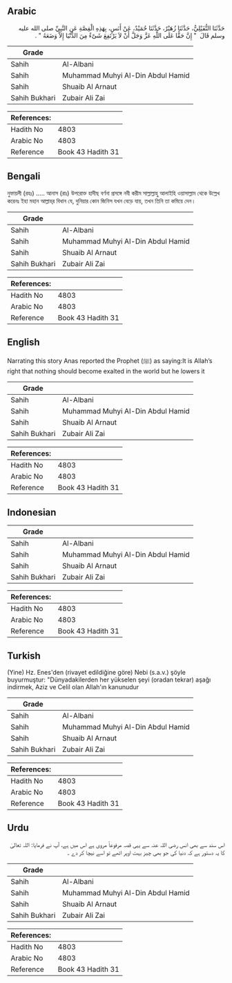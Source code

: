## Arabic


<div dir="rtl" lang="ar" style={{fontSize:'larger',backgroundColor:'#f8f9fa',padding:20}}>
حَدَّثَنَا النُّفَيْلِيُّ، حَدَّثَنَا زُهَيْرٌ، حَدَّثَنَا حُمَيْدٌ، عَنْ أَنَسٍ، بِهَذِهِ الْقِصَّةِ عَنِ النَّبِيِّ صلى الله عليه وسلم قَالَ ‏ "‏ إِنَّ حَقًّا عَلَى اللَّهِ عَزَّ وَجَلَّ أَنْ لاَ يَرْتَفِعَ شَىْءٌ مِنَ الدُّنْيَا إِلاَّ وَضَعَهُ ‏"‏ ‏.‏
</div>
<div style={{backgroundColor:'#f8f9fa',padding:20, marginBottom: 10}}><table> <thead> <tr> <th>Grade</th> <th></th> </tr> </thead> <tbody> <tr><td>Sahih</td><td>Al-Albani</td></tr><tr><td>Sahih</td><td>Muhammad Muhyi Al-Din Abdul Hamid</td></tr><tr><td>Sahih</td><td>Shuaib Al Arnaut</td></tr><tr><td>Sahih Bukhari</td><td>Zubair Ali Zai</td></tr></tbody></table><table> <thead> <tr> <th>References:</th> <th></th> </tr> </thead> <tbody><tr><td>Hadith No</td><td>4803</td></tr><tr><td>Arabic No</td><td>4803</td></tr><tr><td>Reference</td><td>Book 43 Hadith 31</td></tr></tbody></table></div>

## Bengali


<div dir="ltr" lang="bn" style={{fontSize:'larger',backgroundColor:'#f8f9fa',padding:20}}>
নুফায়লী (রহঃ) ..... আনাস (রাঃ) উপরোক্ত হাদীছ বর্ণনা প্রসঙ্গে নবী করীম সাল্লাল্লাহু আলাইহি ওয়াসাল্লাম থেকে উল্লেখ করেনঃ ইহা মহান আল্লাহ্‌র বিধান যে, দুনিয়ার কোন জিনিস যখন বেড়ে যায়, তখন তিনি তা কমিয়ে দেন।
</div>
<div style={{backgroundColor:'#f8f9fa',padding:20, marginBottom: 10}}><table> <thead> <tr> <th>Grade</th> <th></th> </tr> </thead> <tbody> <tr><td>Sahih</td><td>Al-Albani</td></tr><tr><td>Sahih</td><td>Muhammad Muhyi Al-Din Abdul Hamid</td></tr><tr><td>Sahih</td><td>Shuaib Al Arnaut</td></tr><tr><td>Sahih Bukhari</td><td>Zubair Ali Zai</td></tr></tbody></table><table> <thead> <tr> <th>References:</th> <th></th> </tr> </thead> <tbody><tr><td>Hadith No</td><td>4803</td></tr><tr><td>Arabic No</td><td>4803</td></tr><tr><td>Reference</td><td>Book 43 Hadith 31</td></tr></tbody></table></div>

## English


<div dir="ltr" lang="en" style={{fontSize:'larger',backgroundColor:'#f8f9fa',padding:20}}>
Narrating this story Anas reported the Prophet (ﷺ) as saying:It is Allah’s right that nothing should become exalted in the world but he lowers it
</div>
<div style={{backgroundColor:'#f8f9fa',padding:20, marginBottom: 10}}><table> <thead> <tr> <th>Grade</th> <th></th> </tr> </thead> <tbody> <tr><td>Sahih</td><td>Al-Albani</td></tr><tr><td>Sahih</td><td>Muhammad Muhyi Al-Din Abdul Hamid</td></tr><tr><td>Sahih</td><td>Shuaib Al Arnaut</td></tr><tr><td>Sahih Bukhari</td><td>Zubair Ali Zai</td></tr></tbody></table><table> <thead> <tr> <th>References:</th> <th></th> </tr> </thead> <tbody><tr><td>Hadith No</td><td>4803</td></tr><tr><td>Arabic No</td><td>4803</td></tr><tr><td>Reference</td><td>Book 43 Hadith 31</td></tr></tbody></table></div>

## Indonesian


<div dir="ltr" lang="id" style={{fontSize:'larger',backgroundColor:'#f8f9fa',padding:20}}>

</div>
<div style={{backgroundColor:'#f8f9fa',padding:20, marginBottom: 10}}><table> <thead> <tr> <th>Grade</th> <th></th> </tr> </thead> <tbody> <tr><td>Sahih</td><td>Al-Albani</td></tr><tr><td>Sahih</td><td>Muhammad Muhyi Al-Din Abdul Hamid</td></tr><tr><td>Sahih</td><td>Shuaib Al Arnaut</td></tr><tr><td>Sahih Bukhari</td><td>Zubair Ali Zai</td></tr></tbody></table><table> <thead> <tr> <th>References:</th> <th></th> </tr> </thead> <tbody><tr><td>Hadith No</td><td>4803</td></tr><tr><td>Arabic No</td><td>4803</td></tr><tr><td>Reference</td><td>Book 43 Hadith 31</td></tr></tbody></table></div>

## Turkish


<div dir="ltr" lang="tr" style={{fontSize:'larger',backgroundColor:'#f8f9fa',padding:20}}>
(Yine) Hz. Enes'den (rivayet edildiğine göre) Nebi (s.a.v.) şöyle buyurmuştur: "Dünyadakilerden her yükselen şeyi (oradan tekrar) aşağı indirmek, Aziz ve Celil olan Allah'ın kanunudur
</div>
<div style={{backgroundColor:'#f8f9fa',padding:20, marginBottom: 10}}><table> <thead> <tr> <th>Grade</th> <th></th> </tr> </thead> <tbody> <tr><td>Sahih</td><td>Al-Albani</td></tr><tr><td>Sahih</td><td>Muhammad Muhyi Al-Din Abdul Hamid</td></tr><tr><td>Sahih</td><td>Shuaib Al Arnaut</td></tr><tr><td>Sahih Bukhari</td><td>Zubair Ali Zai</td></tr></tbody></table><table> <thead> <tr> <th>References:</th> <th></th> </tr> </thead> <tbody><tr><td>Hadith No</td><td>4803</td></tr><tr><td>Arabic No</td><td>4803</td></tr><tr><td>Reference</td><td>Book 43 Hadith 31</td></tr></tbody></table></div>

## Urdu


<div dir="rtl" lang="ur" style={{fontSize:'larger',backgroundColor:'#f8f9fa',padding:20}}>
اس سند سے بھی انس رضی اللہ عنہ سے یہی قصہ مرفوعاً مروی ہے اس میں ہے، آپ نے فرمایا: اللہ تعالیٰ کا یہ دستور ہے کہ دنیا کی جو بھی چیز بہت اوپر اٹھے تو اسے نیچا کر دے ۔
</div>
<div style={{backgroundColor:'#f8f9fa',padding:20, marginBottom: 10}}><table> <thead> <tr> <th>Grade</th> <th></th> </tr> </thead> <tbody> <tr><td>Sahih</td><td>Al-Albani</td></tr><tr><td>Sahih</td><td>Muhammad Muhyi Al-Din Abdul Hamid</td></tr><tr><td>Sahih</td><td>Shuaib Al Arnaut</td></tr><tr><td>Sahih Bukhari</td><td>Zubair Ali Zai</td></tr></tbody></table><table> <thead> <tr> <th>References:</th> <th></th> </tr> </thead> <tbody><tr><td>Hadith No</td><td>4803</td></tr><tr><td>Arabic No</td><td>4803</td></tr><tr><td>Reference</td><td>Book 43 Hadith 31</td></tr></tbody></table></div>
